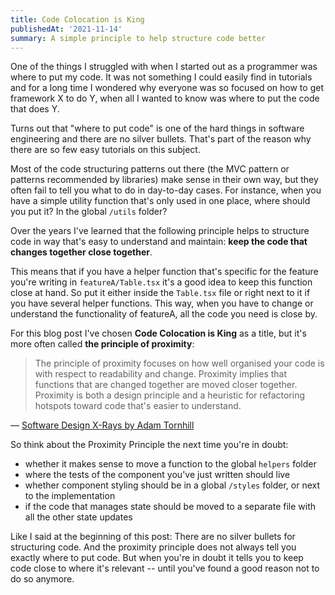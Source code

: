 ```yaml
---
title: Code Colocation is King
publishedAt: '2021-11-14'
summary: A simple principle to help structure code better
---
```


One of the things I struggled with when I started out as a programmer was where to put my code. It was not something I could easily find in tutorials and for a long time I wondered why everyone was so focused on how to get framework X to do Y, when all I wanted to know was where to put the code that does Y.

Turns out that "where to put code" is one of the hard things in software engineering and there are no silver bullets. That's part of the reason why there are so few easy tutorials on this subject.

Most of the code structuring patterns out there (the MVC pattern or patterns recommended by libraries) make sense in their own way, but they often fail to tell you what to do in day-to-day cases. For instance, when you have a simple utility function that's only used in one place, where should you put it? In the global `/utils` folder?

Over the years I've learned that the following principle helps to structure code in way that's easy to understand and maintain: **keep the code that changes together close together**.

This means that if you have a helper function that's specific for the feature you're writing in `featureA/Table.tsx` it's a good idea to keep this function close at hand. So put it either inside the `Table.tsx` file or right next to it if you have several helper functions. This way, when you have to change or understand the functionality of featureA, all the code you need is close by.

For this blog post I've chosen **Code Colocation is King** as a title, but it's more often called **the principle of proximity**:

> The principle of proximity focuses on how well organised your code is with respect to readability and change. Proximity implies that functions that are changed together are moved closer together. Proximity is both a design principle and a heuristic for refactoring hotspots toward code that's easier to understand.

— [Software Design X-Rays by Adam Tornhill](https://pragprog.com/titles/atevol/software-design-x-rays/)

So think about the Proximity Principle the next time you're in doubt:

- whether it makes sense to move a function to the global `helpers` folder
- where the tests of the component you've just written should live
- whether component styling should be in a global `/styles` folder, or next to the implementation
- if the code that manages state should be moved to a separate file with all the other state updates

Like I said at the beginning of this post: There are no silver bullets for structuring code. And the proximity principle does not always tell you exactly where to put code. But when you're in doubt it tells you to keep code close to where it's relevant -- until you've found a good reason not to do so anymore.
